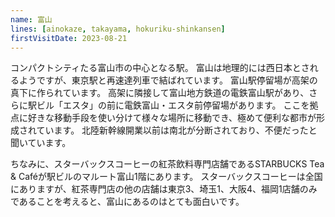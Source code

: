 ```yaml
---
name: 富山
lines: [ainokaze, takayama, hokuriku-shinkansen]
firstVisitDate: 2023-08-21
---
```



コンパクトシティたる富山市の中心となる駅。
富山は地理的には西日本とされるようですが、東京駅と再速達列車で結ばれています。
<AutoStationLink slug="toyama-sta">富山駅</AutoStationLink>停留場が高架の真下に作られています。
高架に隣接して富山地方鉄道の<AutoStationLink slug="dentetsu-toyama">電鉄富山</AutoStationLink>駅があり、さらに駅ビル「エスタ」の前に<AutoStationLink slug="dentetsu-toyama-esta-mae">電鉄富山・エスタ前</AutoStationLink>停留場があります。
ここを拠点に好きな移動手段を使い分けて様々な場所に移動でき、極めて便利な都市が形成されています。
北陸新幹線開業以前は南北が分断されており、不便だったと聞いています。

ちなみに、スターバックスコーヒーの紅茶飲料専門店舗であるSTARBUCKS Tea & Caf&eacute;が駅ビルのマルート富山1階にあります。
スターバックスコーヒーは全国にありますが、紅茶専門店の他の店舗は東京3、埼玉1、大阪4、福岡1店舗のみであることを考えると、富山にあるのはとても面白いです。
